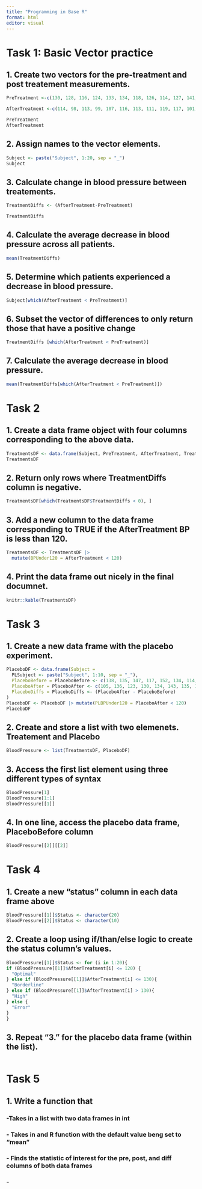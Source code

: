 ```yaml
---
title: "Programming in Base R"
format: html
editor: visual
---
```


# Task 1: Basic Vector practice

## 1. Create two vectors for the pre-treatment and post treatement measurements.

```r
PreTreatment <-c(130, 128, 116, 124, 133, 134, 118, 126, 114, 127, 141, 138, 128, 140, 137, 131, 120, 128, 139, 135)

AfterTreatment <-c(114, 98, 113, 99, 107, 116, 113, 111, 119, 117, 101, 119, 130, 122, 106, 106, 124, 102, 117, 113)

PreTreatment
AfterTreatment

```

## 2. Assign names to the vector elements.

```r
Subject <- paste("Subject", 1:20, sep = "_")
Subject

```

## 3. Calculate change in blood pressure between treatements.

```r
TreatmentDiffs <- (AfterTreatment-PreTreatment) 

TreatmentDiffs
```

## 4. Calculate the average decrease in blood pressure across all patients.

```r
mean(TreatmentDiffs)
```

## 5. Determine which patients experienced a decrease in blood pressure.

```r
Subject[which(AfterTreatment < PreTreatment)]
```

## 6. Subset the vector of differences to only return those that have a positive change

```r
TreatmentDiffs [which(AfterTreatment < PreTreatment)]
```

## 7. Calculate the average decrease in blood pressure.

```r
mean(TreatmentDiffs[which(AfterTreatment < PreTreatment)])
```

# Task 2

## 1. Create a data frame object with four columns corresponding to the above data.

```r
TreatmentsDF <- data.frame(Subject, PreTreatment, AfterTreatment, TreatmentDiffs)
TreatmentsDF
```

## 2. Return only rows where TreatmentDiffs column is negative.

```r
TreatmentsDF[which(TreatmentsDF$TreatmentDiffs < 0), ]
```

## 3. Add a new column to the data frame corresponding to TRUE if the AfterTreatment BP is less than 120.

```r
TreatmentsDF <- TreatmentsDF |>
  mutate(BPUnder120 = AfterTreatment < 120)
```

## 4. Print the data frame out nicely in the final documnet.

```r
knitr::kable(TreatmentsDF)
```

# Task 3

## 1. Create a new data frame with the placebo experiment.

```r
PlaceboDF <- data.frame(Subject = 
  PLSubject <- paste("Subject", 1:10, sep = "_"), 
  PlaceboBefore = PlaceboBefore <- c(138, 135, 147, 117, 152, 134, 114, 121, 131, 130), 
  PlaceboAfter = PlaceboAfter <- c(105, 136, 123, 130, 134, 143, 135, 139, 120, 124), 
  PlaceboDiffs = PlaceboDiffs <- (PlaceboAfter - PlaceboBefore) 
)
PlaceboDF <- PlaceboDF |> mutate(PLBPUnder120 = PlaceboAfter < 120)
PlaceboDF

```

## 2. Create and store a list with two elemenets. Treatement and Placebo

```r
BloodPressure <- list(TreatmentsDF, PlaceboDF)
```

## 3. Access the first list element using three different types of syntax

```r
BloodPressure[1]
BloodPressure[1:1]
BloodPressure[[1]]
```

## 4. In one line, access the placebo data frame, PlaceboBefore column

```r
BloodPressure[[2]][[2]]
```

# Task 4

## 1. Create a new "status" column in each data frame above

```r
BloodPressure[[1]]$Status <- character(20) 
BloodPressure[[2]]$Status <- character(10) 
```

## 2. Create a loop using if/than/else logic to create the status column's values.

```r
BloodPressure[[1]]$Status <- for (i in 1:20){
if (BloodPressure[[1]]$AfterTreatment[i] <= 120) {
  "Optimal"
} else if (BloodPressure[[1]]$AfterTreatment[i] <= 130){
  "Borderline"
} else if (BloodPressure[[1]]$AfterTreatment[i] > 130){
  "High"
} else {
  "Error"
}
}
```

## 3. Repeat "3." for the placebo data frame (within the list).

```r

```

# Task 5
## 1. Write a function that
### -Takes in a list with two data frames in int
### - Takes in and R function with the default value beng set to "mean"
### - Finds the statistic of interest for the pre, post, and diff columns of both data frames
### - 
